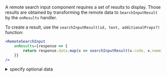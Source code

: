 A remote search input component requires a set of results to display. Those results are obtained by transforming the remote data to `SearchInputResult` by the `onResults` handler.

To create a result, use the `searchInputResult(id, text, additionalProps?)` function:

```jsx
<RemoteSearchInput
    onResults={response => {
        return response.data.map(x => searchInputResult(x.code, x.name));
    }}
/>
```

<details><summary >specify optional data</summary>

An optional data `obj` can be specified to provide additional information to any callbacks e.g. `onValueChange` or `resultRenderer`:

```jsx
<RemoteSearchInput
    onResults={response => {
        return response.data.map(x => searchInputResult(x.code, x.name, { backendId: x.backendId }));
    }}
/>
```

Then in any callbacks:

```jsx
<RemoteSearchInput
    results={[georgeResult]}
    onValueChange={(event, { id, text, backendId }) => {
        console.log(backendId);
    }}
/>
```

Or in a custom result renderer:

```jsx
<RemoteSearchInput
    results={[georgeResult]}
    resultRenderer={({ id, text, backendId }) => {
        return <div>{backendId}</div>;
    }}
/>
```
</details>

